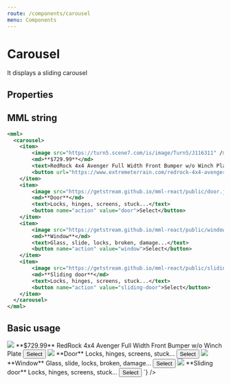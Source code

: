 ```yaml
---
route: /components/carousel
menu: Components
---
```



# Carousel

It displays a sliding carousel

## Properties

<Props of={Carousel} />

## MML string

```xml
<mml>
  <carousel>
    <item>
        <image src="https://turn5.scene7.com/is/image/Turn5/J116311" />
        <md>**$729.99**</md>
        <text>RedRock 4x4 Avenger Full Width Front Bumper w/o Winch Plate</text>
        <button url="https://www.extremeterrain.com/redrock-4x4-avenger-full-width-front-bumper-w-o-winch-mount-0718-jk.html">Select</button>
    </item>
    <item>
        <image src="https://getstream.github.io/mml-react/public/door.jpg" />
        <md>**Door**</md>
        <text>Locks, hinges, screens, stuck...</text>
        <button name="action" value="door">Select</button>
    </item>
    <item>
        <image src="https://getstream.github.io/mml-react/public/window.jpg" />
        <md>**Window**</md>
        <text>Glass, slide, locks, broken, damage...</text>
        <button name="action" value="window">Select</button>
    </item>
    <item>
        <image src="https://getstream.github.io/mml-react/public/sliding-door.jpg" />
        <md>**Sliding door**</md>
        <text>Locks, hinges, screens, stuck...</text>
        <button name="action" value="sliding-door">Select</button>
    </item>
  </carousel>
</mml>
```

## Basic usage

<Playground>
  <MML
    source={`
    <mml>
      <carousel>
        <item>
            <image src="https://turn5.scene7.com/is/image/Turn5/J116311?wid=250&amp;hei=187&amp;op_usm=0.8,1,10,0" />
            <md>**$729.99**</md>
            <text>RedRock 4x4 Avenger Full Width Front Bumper w/o Winch Plate</text>
            <button url="https://www.extremeterrain.com/redrock-4x4-avenger-full-width-front-bumper-w-o-winch-mount-0718-jk.html">Select</button>
        </item>
        <item>
            <image src="https://getstream.github.io/mml-react/public/door.jpg" />
            <md>**Door**</md>
            <text>Locks, hinges, screens, stuck...</text>
            <button name="action" value="door">Select</button>
        </item>
        <item>
            <image src="https://getstream.github.io/mml-react/public/window.jpg" />
            <md>**Window**</md>
            <text>Glass, slide, locks, broken, damage...</text>
            <button name="action" value="window">Select</button>
        </item>
        <item>
            <image src="https://getstream.github.io/mml-react/public/sliding-door.jpg" />
            <md>**Sliding door**</md>
            <text>Locks, hinges, screens, stuck...</text>
            <button name="action" value="sliding-door">Select</button>
        </item>
      </carousel>
    </mml>
  `}
  />
</Playground>
